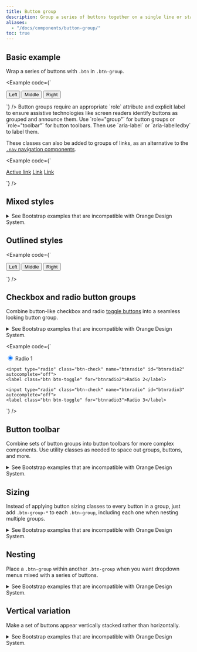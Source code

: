 ```yaml
---
title: Button group
description: Group a series of buttons together on a single line or stack them in a vertical column.
aliases:
  - "/docs/components/button-group/"
toc: true
---
```


## Basic example

Wrap a series of buttons with `.btn` in `.btn-group`.

<Example code={`<div class="btn-group" role="group" aria-label="Basic example">
    <button type="button" class="btn btn-outline-secondary">Left</button>
    <button type="button" class="btn btn-outline-secondary">Middle</button>
    <button type="button" class="btn btn-outline-secondary">Right</button>
  </div>`} />

<Callout type="info">
Button groups require an appropriate `role` attribute and explicit label to ensure assistive technologies like screen readers identify buttons as grouped and announce them. Use `role="group"` for button groups or `role="toolbar"` for button toolbars. Then use `aria-label` or `aria-labelledby` to label them.
</Callout>

These classes can also be added to groups of links, as an alternative to the [`.nav` navigation components]([[docsref:/components/navs-tabs]]).

<Example code={`<div class="btn-group" role="group">
    <a href="#" class="btn btn-outline-secondary active" aria-current="page">Active link</a>
    <a href="#" class="btn btn-outline-secondary">Link</a>
    <a href="#" class="btn btn-outline-secondary">Link</a>
  </div>`} />

## Mixed styles

<details>
<summary>See Bootstrap examples that are incompatible with Orange Design System.</summary>
<br />
<DesignCalloutAlert>
This variant **using and mixing colored button backgrounds** should not be used because it does not respect the Orange Design System specifications. In button groups, you should only use the button variant that uses `.btn .btn-outline-secondary`.

Please refer to our [Outline buttons secondary variant]([[docsref:/components/buttons#outline-buttons]]). You can also refer to the [Buttons: standard guidelines](https://system.design.orange.com/0c1af118d/p/278ebc-buttons-standard/b/539dce) on the Orange Design System website.
</DesignCalloutAlert>

<Example code={`<div class="btn-group" role="group" aria-label="Basic mixed styles example">
    <button type="button" class="btn btn-danger">Left</button>
    <button type="button" class="btn btn-warning">Middle</button>
    <button type="button" class="btn btn-success">Right</button>
  </div>`} />
</details>

## Outlined styles

<Example code={`<div class="btn-group" role="group" aria-label="Basic outlined example">
    <button type="button" class="btn btn-outline-secondary">Left</button>
    <button type="button" class="btn btn-outline-secondary">Middle</button>
    <button type="button" class="btn btn-outline-secondary">Right</button>
  </div>`} />

## Checkbox and radio button groups

Combine button-like checkbox and radio [toggle buttons]([[docsref:/forms/checks-radios]]) into a seamless looking button group.

<details class="mb-3">
<summary>See Bootstrap examples that are incompatible with Orange Design System.</summary>
<br />
<DesignCalloutAlert>
This **checkbox** variant should not be used because it does not respect the Orange Design System specifications.

From the Orange Design System point of view, checkboxes should be represented like in our [Checks component]([[docsref:/forms/checks-radios#checks]]). You can also refer to the [Checkbox guidelines](https://system.design.orange.com/0c1af118d/p/88ab5b-forms/b/599459/i/48901789) on the Orange Design System website.
</DesignCalloutAlert>

<Example code={`<div class="btn-group" role="group" aria-label="Basic checkbox toggle button group">
    <input type="checkbox" class="btn-check" id="btncheck1" autocomplete="off">
    <label class="btn btn-toggle" for="btncheck1">Checkbox 1</label>

    <input type="checkbox" class="btn-check" id="btncheck2" autocomplete="off">
    <label class="btn btn-toggle" for="btncheck2">Checkbox 2</label>

    <input type="checkbox" class="btn-check" id="btncheck3" autocomplete="off">
    <label class="btn btn-toggle" for="btncheck3">Checkbox 3</label>
  </div>`} />
</details>

<Example code={`<div class="btn-group" role="group" aria-label="Basic radio toggle button group">
    <input type="radio" class="btn-check" name="btnradio" id="btnradio1" autocomplete="off" checked>
    <label class="btn btn-toggle" for="btnradio1">Radio 1</label>

    <input type="radio" class="btn-check" name="btnradio" id="btnradio2" autocomplete="off">
    <label class="btn btn-toggle" for="btnradio2">Radio 2</label>

    <input type="radio" class="btn-check" name="btnradio" id="btnradio3" autocomplete="off">
    <label class="btn btn-toggle" for="btnradio3">Radio 3</label>
  </div>`} />

## Button toolbar

Combine sets of button groups into button toolbars for more complex components. Use utility classes as needed to space out groups, buttons, and more.

<details>
<summary>See Bootstrap examples that are incompatible with Orange Design System.</summary>
<br />
<DesignCalloutAlert>
These variants should not be used because they do not respect the Orange Design System specifications.
</DesignCalloutAlert>

<Example code={`<div class="btn-toolbar" role="toolbar" aria-label="Toolbar with button groups">
    <div class="btn-group me-2" role="group" aria-label="First group">
      <button type="button" class="btn btn-primary">1</button>
      <button type="button" class="btn btn-primary">2</button>
      <button type="button" class="btn btn-primary">3</button>
      <button type="button" class="btn btn-primary">4</button>
    </div>
    <div class="btn-group me-2" role="group" aria-label="Second group">
      <button type="button" class="btn btn-outline-secondary">5</button>
      <button type="button" class="btn btn-outline-secondary">6</button>
      <button type="button" class="btn btn-outline-secondary">7</button>
    </div>
    <div class="btn-group" role="group" aria-label="Third group">
      <button type="button" class="btn btn-secondary">8</button>
    </div>
  </div>`} />

Feel free to mix input groups with button groups in your toolbars. Similar to the example above, you’ll likely need some utilities though to space things properly.

<Example code={`<div class="btn-toolbar mb-3" role="toolbar" aria-label="Toolbar with button groups">
    <div class="btn-group me-2" role="group" aria-label="First group">
      <button type="button" class="btn btn-outline-secondary">1</button>
      <button type="button" class="btn btn-outline-secondary">2</button>
      <button type="button" class="btn btn-outline-secondary">3</button>
      <button type="button" class="btn btn-outline-secondary">4</button>
    </div>
    <div class="input-group">
      <div class="input-group-text" id="btnGroupAddon">@</div>
      <input type="text" class="form-control" placeholder="Input group example" aria-label="Input group example" aria-describedby="btnGroupAddon">
    </div>
  </div>

  <div class="btn-toolbar justify-content-between" role="toolbar" aria-label="Toolbar with button groups">
    <div class="btn-group" role="group" aria-label="First group">
      <button type="button" class="btn btn-outline-secondary">1</button>
      <button type="button" class="btn btn-outline-secondary">2</button>
      <button type="button" class="btn btn-outline-secondary">3</button>
      <button type="button" class="btn btn-outline-secondary">4</button>
    </div>
    <div class="input-group">
      <div class="input-group-text" id="btnGroupAddon2">@</div>
      <input type="text" class="form-control" placeholder="Input group example" aria-label="Input group example" aria-describedby="btnGroupAddon2">
    </div>
  </div>`} />
</details>

## Sizing

Instead of applying button sizing classes to every button in a group, just add `.btn-group-*` to each `.btn-group`, including each one when nesting multiple groups.

<details>
<summary>See Bootstrap examples that are incompatible with Orange Design System.</summary>
<br />
<DesignCalloutAlert>
The **first size variant (50px height) and the last one (30px height)** should not be used because they do not respect the Orange Design System specifications.

Please refer to the [Toggle buttons guidelines](https://system.design.orange.com/0c1af118d/p/59c349-toggle-buttons/b/91bf23) on the Orange Design System website.
</DesignCalloutAlert>

<Example code={`<div class="btn-group btn-group-lg" role="group" aria-label="Large button group">
    <button type="button" class="btn btn-outline-secondary">Left</button>
    <button type="button" class="btn btn-outline-secondary">Middle</button>
    <button type="button" class="btn btn-outline-secondary">Right</button>
  </div>
  <br />
  <div class="btn-group" role="group" aria-label="Default button group">
    <button type="button" class="btn btn-outline-secondary">Left</button>
    <button type="button" class="btn btn-outline-secondary">Middle</button>
    <button type="button" class="btn btn-outline-secondary">Right</button>
  </div>
  <br />
  <div class="btn-group btn-group-sm" role="group" aria-label="Small button group">
    <button type="button" class="btn btn-outline-secondary">Left</button>
    <button type="button" class="btn btn-outline-secondary">Middle</button>
    <button type="button" class="btn btn-outline-secondary">Right</button>
  </div>`} />
</details>

## Nesting

Place a `.btn-group` within another `.btn-group` when you want dropdown menus mixed with a series of buttons.

<details>
<summary>See Bootstrap examples that are incompatible with Orange Design System.</summary>
<br />
<DesignCalloutAlert>
This variant should not be used because it does not respect the Orange Design System specifications.
</DesignCalloutAlert>

<Example code={`<div class="btn-group" role="group" aria-label="Button group with nested dropdown">
    <button type="button" class="btn btn-outline-secondary">1</button>
    <button type="button" class="btn btn-outline-secondary">2</button>

    <div class="btn-group" role="group">
      <button type="button" class="btn btn-outline-secondary">Split button</button>
      <button type="button" class="btn btn-outline-secondary dropdown-toggle dropdown-toggle-split" data-bs-toggle="dropdown" aria-expanded="false">
        <span class="visually-hidden">Toggle Dropdown</span>
      </button>
      <ul class="dropdown-menu">
        <li><a class="dropdown-item" href="#">Dropdown link</a></li>
        <li><a class="dropdown-item" href="#">Dropdown link</a></li>
      </ul>
    </div>
  </div>`} />
</details>

## Vertical variation

Make a set of buttons appear vertically stacked rather than horizontally.

<details>
<summary>See Bootstrap examples that are incompatible with Orange Design System.</summary>
<br />
<DesignCalloutAlert>
These 3 vertical variants should not be used because they do not respect the Orange Design System specifications.
</DesignCalloutAlert>

<Example code={`<div class="btn-group-vertical" role="group" aria-label="Vertical button group">
    <button type="button" class="btn btn-primary">Button</button>
    <button type="button" class="btn btn-primary">Button</button>
    <button type="button" class="btn btn-primary">Button</button>
    <button type="button" class="btn btn-primary">Button</button>
  </div>`} />

<Example code={`<div class="btn-group-vertical" role="group" aria-label="Vertical button group">
    <div class="btn-group" role="group">
      <button type="button" class="btn btn-primary dropdown-toggle" data-bs-toggle="dropdown" aria-expanded="false">
        Dropdown
      </button>
      <ul class="dropdown-menu">
        <li><a class="dropdown-item" href="#">Dropdown link</a></li>
        <li><a class="dropdown-item" href="#">Dropdown link</a></li>
      </ul>
    </div>
    <button type="button" class="btn btn-primary">Button</button>
    <button type="button" class="btn btn-primary">Button</button>
    <div class="btn-group dropstart" role="group">
      <button type="button" class="btn btn-primary dropdown-toggle" data-bs-toggle="dropdown" aria-expanded="false">
        Dropdown
      </button>
      <ul class="dropdown-menu">
        <li><a class="dropdown-item" href="#">Dropdown link</a></li>
        <li><a class="dropdown-item" href="#">Dropdown link</a></li>
      </ul>
    </div>
    <div class="btn-group dropend" role="group">
      <button type="button" class="btn btn-primary dropdown-toggle" data-bs-toggle="dropdown" aria-expanded="false">
        Dropdown
      </button>
      <ul class="dropdown-menu">
        <li><a class="dropdown-item" href="#">Dropdown link</a></li>
        <li><a class="dropdown-item" href="#">Dropdown link</a></li>
      </ul>
    </div>
    <div class="btn-group dropup" role="group">
      <button type="button" class="btn btn-primary dropdown-toggle" data-bs-toggle="dropdown" aria-expanded="false">
        Dropdown
      </button>
      <ul class="dropdown-menu">
        <li><a class="dropdown-item" href="#">Dropdown link</a></li>
        <li><a class="dropdown-item" href="#">Dropdown link</a></li>
      </ul>
    </div>
  </div>`} />

<Example code={`<div class="btn-group-vertical" role="group" aria-label="Vertical radio toggle button group">
    <input type="radio" class="btn-check" name="vbtn-radio" id="vbtn-radio1" autocomplete="off" checked>
    <label class="btn btn-outline-danger" for="vbtn-radio1">Radio 1</label>
    <input type="radio" class="btn-check" name="vbtn-radio" id="vbtn-radio2" autocomplete="off">
    <label class="btn btn-outline-danger" for="vbtn-radio2">Radio 2</label>
    <input type="radio" class="btn-check" name="vbtn-radio" id="vbtn-radio3" autocomplete="off">
    <label class="btn btn-outline-danger" for="vbtn-radio3">Radio 3</label>
  </div>`} />
</details>
